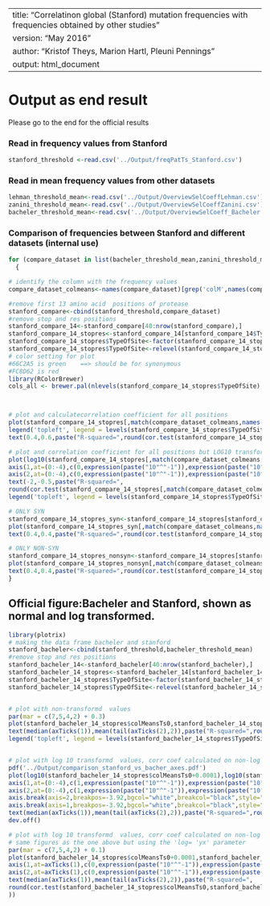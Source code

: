 ----
title: "Correlatinon global (Stanford) mutation frequencies with frequencies obtained by other studies "
version: "May 2016"
author: "Kristof Theys, Marion Hartl, Pleuni Pennings"
output: html_document
----

# Output as end result 

Please go to the end for the official results 

### Read in frequency values from Stanford

```r
stanford_threshold <-read.csv('../Output/freqPatTs_Stanford.csv')
```

### Read in mean frequency values from other datasets
```r
lehman_threshold_mean<-read.csv('../Output/OverviewSelCoeffLehman.csv')
zanini_threshold_mean<-read.csv('../Output/OverviewSelCoeffZanini.csv')
bacheler_threshold_mean<-read.csv('../Output/OverviewSelCoeff_Bacheler.csv')
```

### Comparison of frequencies between Stanford and different datasets  (internal use)

```r
for (compare_dataset in list(bacheler_threshold_mean,zanini_threshold_mean,lehman_threshold_mean))
  {

# identify the column with the frequency values   
compare_dataset_colmeans<-names(compare_dataset)[grep('colM',names(compare_dataset))]

#remove first 13 amino acid  positions of protease
stanford_compare<-cbind(stanford_threshold,compare_dataset)
#remove stop and res positions 
stanford_compare_14<-stanford_compare[40:nrow(stanford_compare),]
stanford_compare_14_stopres<-stanford_compare_14[stanford_compare_14$TypeOfSite!='res' & stanford_compare_14$TypeOfSite!='stop' ,]
stanford_compare_14_stopres$TypeOfSite<-factor(stanford_compare_14_stopres$TypeOfSite)
stanford_compare_14_stopres$TypeOfSite<-relevel(stanford_compare_14_stopres$TypeOfSite,"syn")
# color setting for plot 
#66C2A5 is green    ==> should be for synonymous 
#FC8D62 is red
library(RColorBrewer)
cols_all <- brewer.pal(nlevels(stanford_compare_14_stopres$TypeOfSite),"Set2")



# plot and calculatecorrelation coefficient for all positions 
plot(stanford_compare_14_stopres[,match(compare_dataset_colmeans,names(stanford_compare_14_stopres))],stanford_compare_14_stopres$colMeansTs0_stanford,ylab="Between-patient",xlab="Within-patient", col=cols_all[stanford_compare_14_stopres$TypeOfSite],lwd=2,main= paste("Stanford_vs_",compare_dataset_colmeans,sep=""))
legend('topleft', legend = levels(stanford_compare_14_stopres$TypeOfSite), col = cols_all, cex = 0.8, pch = 1)
text(0.4,0.6,paste("R-squared=",round(cor.test(stanford_compare_14_stopres$colMeansTs0_stanford,stanford_compare_14_stopres[,match(compare_dataset_colmeans,names(stanford_compare_14_stopres))])$estimate*cor.test(stanford_compare_14_stopres$colMeansTs0_stanford,stanford_compare_14_stopres[,match(compare_dataset_colmeans,names(stanford_compare_14_stopres))])$estimate,3)))

# plot and correlation coefficient for all positions but LOG10 transformed to plot, not for the corr coef
plot(log10(stanford_compare_14_stopres[,match(compare_dataset_colmeans,names(stanford_compare_14_stopres))]+0.0001),log10(stanford_compare_14_stopres$colMeansTs0_stanford+0.0001),ylab="Between-patient",xlab="Within-patient", col=cols_all[stanford_compare_14_stopres$TypeOfSite],lwd=2,main= paste("log10: Stanford_vs_",compare_dataset_colmeans,sep=""),xaxt = "n",yaxt = "n")
axis(1,at=(0:-4),c(0,expression(paste("10"^"-1")),expression(paste("10"^"-2")),expression(paste("10"^"-3")),expression(paste("10"^"-4"))))
axis(2,at=(0:-4),c(0,expression(paste("10"^"-1")),expression(paste("10"^"-2")),expression(paste("10"^"-3")),expression(paste("10"^"-4"))),las=2)
text(-2,-0.5,paste("R-squared=",
round(cor.test(stanford_compare_14_stopres[,match(compare_dataset_colmeans,names(stanford_compare_14_stopres))],stanford_compare_14_stopres$colMeansTs0_stanford)$estimate * cor.test(stanford_compare_14_stopres[,match(compare_dataset_colmeans,names(stanford_compare_14_stopres))],stanford_compare_14_stopres$colMeansTs0_stanford)$estimate,3)))
legend('topleft', legend = levels(stanford_compare_14_stopres$TypeOfSite), col = cols_all, cex = 0.8, pch = 1)

# ONLY SYN  
stanford_compare_14_stopres_syn<-stanford_compare_14_stopres[stanford_compare_14_stopres$TypeOfSite=='syn',]
plot(stanford_compare_14_stopres_syn[,match(compare_dataset_colmeans,names(stanford_compare_14_stopres_syn))],stanford_compare_14_stopres_syn$colMeansTs0_stanford,xlab=compare_dataset_colmeans,ylab='Stanford', col=cols_all[stanford_compare_14_stopres_syn$TypeOfSite],lwd=2,main= paste("SYN:Stanford_vs_",compare_dataset_colmeans,sep=""))
text(0.4,0.4,paste("R-squared=",round(cor.test(stanford_compare_14_stopres_syn$colMeansTs0_stanford,stanford_compare_14_stopres_syn[,match(compare_dataset_colmeans,names(stanford_compare_14_stopres_syn))])$estimate*cor.test(stanford_compare_14_stopres_syn$colMeansTs0_stanford,stanford_compare_14_stopres_syn[,match(compare_dataset_colmeans,names(stanford_compare_14_stopres_syn))])$estimate,3)))

# ONLY NON-SYN 
stanford_compare_14_stopres_nonsyn<-stanford_compare_14_stopres[stanford_compare_14_stopres$TypeOfSite=='nonsyn',]
plot(stanford_compare_14_stopres_nonsyn[,match(compare_dataset_colmeans,names(stanford_compare_14_stopres_nonsyn))],stanford_compare_14_stopres_nonsyn$colMeansTs0_stanford,xlab=compare_dataset_colmeans,ylab='Stanford', col=cols_all[stanford_compare_14_stopres_nonsyn$TypeOfSite],lwd=2, main=paste("NONSYN:Stanford_vs_",compare_dataset_colmeans,sep=""))
text(0.4,0.4,paste("R-squared=",round(cor.test(stanford_compare_14_stopres_nonsyn$colMeansTs0_stanford,stanford_compare_14_stopres_nonsyn[,match(compare_dataset_colmeans,names(stanford_compare_14_stopres_nonsyn))])$estimate*cor.test(stanford_compare_14_stopres_nonsyn$colMeansTs0_stanford,stanford_compare_14_stopres_nonsyn[,match(compare_dataset_colmeans,names(stanford_compare_14_stopres_nonsyn))])$estimate,3)))
}
```


## Official figure:Bacheler and Stanford, shown as normal and log transformed. 
```r
library(plotrix)
# making the data frame bacheler and stanford 
stanford_bacheler<-cbind(stanford_threshold,bacheler_threshold_mean)
#remove stop and res positions 
stanford_bacheler_14<-stanford_bacheler[40:nrow(stanford_bacheler),]
stanford_bacheler_14_stopres<-stanford_bacheler_14[stanford_bacheler_14$TypeOfSite!='res' & stanford_bacheler_14$TypeOfSite!='stop' ,]
stanford_bacheler_14_stopres$TypeOfSite<-factor(stanford_bacheler_14_stopres$TypeOfSite)
stanford_bacheler_14_stopres$TypeOfSite<-relevel(stanford_bacheler_14_stopres$TypeOfSite,"syn")


# plot with non-transformd  values 
par(mar = c(7,5,4,2) + 0.3)
plot(stanford_bacheler_14_stopres$colMeansTs0,stanford_bacheler_14_stopres$colMeansTs0_stanford,ylab="Between-patient",xlab="Within-patient", col=cols_all[stanford_bacheler_14_stopres$TypeOfSite],lwd=2,main= "Within-patient vs between-patient frequencies")
text(median(axTicks(1)),mean(tail(axTicks(2),2)),paste("R-squared=",round(cor.test(stanford_bacheler_14_stopres$colMeansTs0,stanford_bacheler_14_stopres$colMeansTs0_stanford)$estimate * cor.test(stanford_bacheler_14_stopres$colMeansTs0,stanford_bacheler_14_stopres$colMeansTs0_stanford)$estimate,3)))
legend('topleft', legend = levels(stanford_bacheler_14_stopres$TypeOfSite), col = cols_all, cex = 0.8, pch = 1)


# plot with log 10 transformd  values, corr coef calculated on non-log transformed values 
pdf('../Output/comparison_stanford_vs_bacher_axes.pdf')
plot(log10(stanford_bacheler_14_stopres$colMeansTs0+0.0001),log10(stanford_bacheler_14_stopres$colMeansTs0_stanford+0.0001),ylab="Between-patient",xlab="Within-patient", col=cols_all[stanford_bacheler_14_stopres$TypeOfSite],lwd=2,main= "Within-patient vs between-patient frequencies",xaxt = "n",yaxt = "n",cex.axis=1.2,cex.main =1.3)
axis(1,at=(0:-4),c(1,expression(paste("10"^"-1")),expression(paste("10"^"-2")),expression(paste("10"^"-3")),expression(paste("0"))),cex.axis = 1.2)
axis(2,at=(0:-4),c(1,expression(paste("10"^"-1")),expression(paste("10"^"-2")),expression(paste("10"^"-3")),expression(paste("0"))),las=2,cex.axis =1.2)
axis.break(axis=2,breakpos=-3.92,bgcol="white",breakcol="black",style="slash",brw=0.01)
axis.break(axis=1,breakpos=-3.92,bgcol="white",breakcol="black",style="slash",brw=0.01)
text(median(axTicks(1)),mean(tail(axTicks(2),2)),paste("R-squared=",round(cor.test(stanford_bacheler_14_stopres$colMeansTs0,stanford_bacheler_14_stopres$colMeansTs0_stanford)$estimate * cor.test(stanford_bacheler_14_stopres$colMeansTs0,stanford_bacheler_14_stopres$colMeansTs0_stanford)$estimate,3)),cex=1.2)
dev.off()

# plot with log 10 transformd  values, corr coef calculated on non-log transformed values 
# same figures as the one above but using the 'log= 'yx' parameter 
par(mar = c(7,5,4,2) + 0.1)
plot(stanford_bacheler_14_stopres$colMeansTs0+0.0001,stanford_bacheler_14_stopres$colMeansTs0_stanford+0.0001, log='xy',ylab="Between-patient",xlab="Within-patient", col=cols_all[stanford_bacheler_14_stopres$TypeOfSite],lwd=2,main= "Within-patient vs between-patient frequencies",xaxt = "n",yaxt = "n")
axis(1,at=axTicks(1),c(0,expression(paste("10"^"-1")),expression(paste("10"^"-2")),expression(paste("10"^"-3")),expression(paste("10"^"-4"))))
axis(2,at=axTicks(1),c(0,expression(paste("10"^"-1")),expression(paste("10"^"-2")),expression(paste("10"^"-3")),expression(paste("10"^"-4"))),las=2)
text(median(axTicks(1)),mean(tail(axTicks(2),2)),paste("R-squared=",
round(cor.test(stanford_bacheler_14_stopres$colMeansTs0,stanford_bacheler_14_stopres$colMeansTs0_stanford)$estimate * cor.test(stanford_bacheler_14_stopres$colMeansTs0,stanford_bacheler_14_stopres$colMeansTs0_stanford)$estimate,3)
))
```








